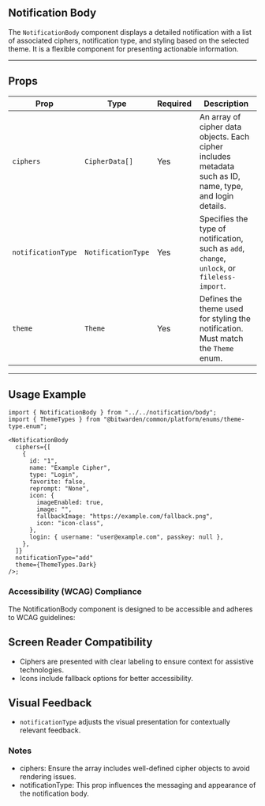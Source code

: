 
<Meta title="Components/Notifications/Notification Body" />

## Notification Body

The `NotificationBody` component displays a detailed notification with a list of associated ciphers,
notification type, and styling based on the selected theme. It is a flexible component for
presenting actionable information.

---

## Props

| **Prop**           | **Type**           | **Required** | **Description**                                                                                           |
| ------------------ | ------------------ | ------------ | --------------------------------------------------------------------------------------------------------- |
| `ciphers`          | `CipherData[]`     | Yes          | An array of cipher data objects. Each cipher includes metadata such as ID, name, type, and login details. |
| `notificationType` | `NotificationType` | Yes          | Specifies the type of notification, such as `add`, `change`, `unlock`, or `fileless-import`.              |
| `theme`            | `Theme`            | Yes          | Defines the theme used for styling the notification. Must match the `Theme` enum.                         |

---

## Usage Example

```tsx
import { NotificationBody } from "../../notification/body";
import { ThemeTypes } from "@bitwarden/common/platform/enums/theme-type.enum";

<NotificationBody
  ciphers={[
    {
      id: "1",
      name: "Example Cipher",
      type: "Login",
      favorite: false,
      reprompt: "None",
      icon: {
        imageEnabled: true,
        image: "",
        fallbackImage: "https://example.com/fallback.png",
        icon: "icon-class",
      },
      login: { username: "user@example.com", passkey: null },
    },
  ]}
  notificationType="add"
  theme={ThemeTypes.Dark}
/>;
```

### Accessibility (WCAG) Compliance

The NotificationBody component is designed to be accessible and adheres to WCAG guidelines:

## Screen Reader Compatibility

- Ciphers are presented with clear labeling to ensure context for assistive technologies.
- Icons include fallback options for better accessibility.

## Visual Feedback

- `notificationType` adjusts the visual presentation for contextually relevant feedback.

### Notes

- ciphers: Ensure the array includes well-defined cipher objects to avoid rendering issues.
- notificationType: This prop influences the messaging and appearance of the notification body.

